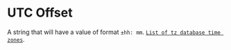 # UTC Offset

A string that will have a value of format `±hh: mm`. [`List of tz database time zones`](https://en.wikipedia.org/wiki/List_of_tz_database_time_zones).
